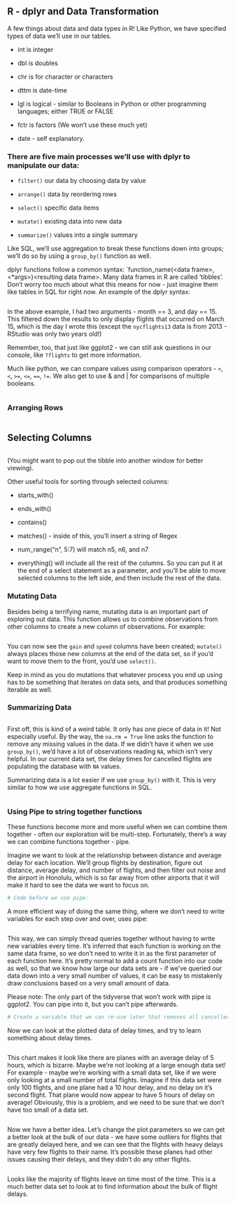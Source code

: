 ## R - dplyr and Data Transformation

A few things about data and data types in R! Like Python, we have specified types of data we'll use in our tables.

-   int is integer

-   dbl is doubles

-   chr is for character or characters

-   dttm is date-time

-   lgl is logical - similar to Booleans in Python or other programming languages; either TRUE or FALSE

-   fctr is factors (We won't use these much yet)

-   date - self explanatory.

### There are five main processes we'll use with dplyr to manipulate our data:

-   `filter()` our data by choosing data by value

-   `arrange()` data by reordering rows

-   `select()` specific data items

-   `mutate()` existing data into new data

-   `summarize()` values into a single summary

Like SQL, we'll use aggregation to break these functions down into groups; we'll do so by using a `group_by()` function as well.

dplyr functions follow a common syntax: \`function_name(\<data frame\>, \<\*args\>)\<resulting data frame\>. Many data frames in R are called 'tibbles'. Don't worry too much about what this means for now - just imagine them like tables in SQL for right now. An example of the dplyr syntax:

```r

```

In the above example, I had two arguments - month == 3, and day == 15. This filtered down the results to only display flights that occurred on March 15, which is the day I wrote this (except the `nycflights13` data is from 2013 - RStudio was only two years old!)

Remember, too, that just like ggplot2 - we can still ask questions in our console, like `?flights` to get more information.

Much like python, we can compare values using comparison operators - `>`, `<`, `>=`, `<=`, `==`, `!=`. We also get to use & and \| for comparisons of multiple booleans.

```r

```

### Arranging Rows

```r

```

## Selecting Columns

```r

```

(You might want to pop out the tibble into another window for better viewing).

Other useful tools for sorting through selected columns:

-   starts_with()

-   ends_with()

-   contains()

-   matches() - inside of this, you'll insert a string of Regex

-   num_range("n", 5:7) will match n5, n6, and n7

-   everything() will include all the rest of the columns. So you can put it at the end of a select statement as a parameter, and you'll be able to move selected columns to the left side, and then include the rest of the data.

### Mutating Data

Besides being a terrifying name, mutating data is an important part of exploring out data. This function allows us to combine observations from other columns to create a new column of observations. For example:

```r

```

You can now see the `gain` and `speed` columns have been created; `mutate()` always places those new columns at the end of the data set, so if you'd want to move them to the front, you'd use `select()`.

Keep in mind as you do mutations that whatever process you end up using has to be something that iterates on data sets, and that produces something iterable as well.

### Summarizing Data

```r

```

First off, this is kind of a weird table. It only has one piece of data in it! Not especially useful. By the way, the `na.rm = True` line asks the function to remove any missing values in the data. If we didn't have it when we use `group_by()`, we'd have a lot of observations reading `NA`, which isn't very helpful. In our current data set, the delay times for cancelled flights are populating the database with `NA` values.

Summarizing data is a lot easier if we use `group_by()` with it. This is very similar to how we use aggregate functions in SQL.

```r

```

### Using Pipe to string together functions

These functions become more and more useful when we can combine them together - often our exploration will be multi-step. Fortunately, there's a way we can combine functions together - pipe.

Imagine we want to look at the relationship between distance and average delay for each location. We'll group flights by destination, figure out distance, average delay, and number of flights, and then filter out noise and the airport in Honolulu, which is so far away from other airports that it will make it hard to see the data we want to focus on.

```r
# Code before we use pipe:

```

A more efficient way of doing the same thing, where we don't need to write variables for each step over and over, uses pipe:

```r

```

This way, we can simply thread queries together without having to write new variables every time. It's inferred that each function is working on the same data frame, so we don't need to write it in as the first parameter of each function here. It's pretty normal to add a count function into our code as well, so that we know how large our data sets are - if we've queried our data down into a very small number of values, it can be easy to mistakenly draw conclusions based on a very small amount of data.

Please note: The only part of the tidyverse that won't work with pipe is ggplot2. You can pipe into it, but you can't pipe afterwards.

```r
# Create a variable that we can re-use later that removes all cancelled flights

```

Now we can look at the plotted data of delay times, and try to learn something about delay times.

```r

```

This chart makes it look like there are planes with an average delay of 5 hours, which is bizarre. Maybe we're not looking at a large enough data set! For example - maybe we're working with a small data set, like if we were only looking at a small number of total flights. Imagine if this data set were only 100 flights, and one plane had a 10 hour delay, and no delay on it's second flight. That plane would now appear to have 5 hours of delay on average! Obviously, this is a problem, and we need to be sure that we don't have too small of a data set.

```r

```

Now we have a better idea. Let's change the plot parameters so we can get a better look at the bulk of our data - we have some outliers for flights that are greatly delayed here, and we can see that the flights with heavy delays have very few flights to their name. It's possible these planes had other issues causing their delays, and they didn't do any other flights.

```r

```

Looks like the majority of flights leave on time most of the time. This is a much better data set to look at to find information about the bulk of flight delays.

